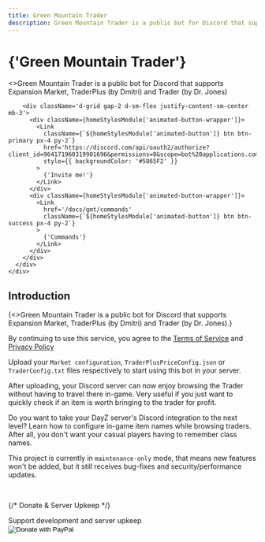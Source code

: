 ```yaml
---
title: Green Mountain Trader
description: Green Mountain Trader is a public bot for Discord that supports Trader, TraderPlus, and Expansion Market
---
```



<div className={homeStylesModule.heroImage}>
  <div className='px-4' style={{
    display: 'flex',
    flexDirection: 'column',
    justifyContent: 'center',
    // padding: '15rem 5rem', Not mobile friendly =(
    minHeight: '80svh', // Image min-height
  }}>
    <div className='px-3 py-1' style={{
      backgroundColor: 'rgba(0,0,0,.5)',
      borderRadius: '2rem'
    }}>
      <h1
        id='introduction'
        className='display-4 fw-bold'
        style={{ fontFamily: '\'Orbitron\', sans-serif', color: 'white' }}
      >
        {'Green Mountain Trader'}
      </h1>
      <div className='col-lg-6 mx-auto'>
        <p className='lead' style={{ color: '#ddd' }}>
          <>Green Mountain Trader is a public bot for Discord that supports <Link style={{color: 'inherit'}} href='https://steamcommunity.com/sharedfiles/filedetails/?id=2572328470' color='lightskyblue'>Expansion Market</Link>, <Link style={{color: 'inherit'}} href='https://steamcommunity.com/workshop/filedetails/?id=2458896948' color='lightskyblue'>TraderPlus (by Dmitri)</Link> and <Link style={{color: 'inherit'}} href='https://steamcommunity.com/sharedfiles/filedetails/?id=1590841260' color='lightskyblue'>Trader (by Dr. Jones)</Link></>
        </p>

        <div className='d-grid gap-2 d-sm-flex justify-content-sm-center mb-3'>
          <div className={homeStylesModule['animated-button-wrapper']}>
            <Link
              className={`${homeStylesModule['animated-button']} btn btn-primary px-4 py-2`}
              href='https://discord.com/api/oauth2/authorize?client_id=964171960319901696&permissions=0&scope=bot%20applications.commands'
              style={{ backgroundColor: '#5865F2' }}
            >
              {'Invite me!'}
            </Link>
          </div>
          <div className={homeStylesModule['animated-button-wrapper']}>
            <Link
              href='/docs/gmt/commands'
              className={`${homeStylesModule['animated-button']} btn btn-success px-4 py-2`}
            >
              {'Commands'}
            </Link>
          </div>
        </div>
      </div>
    </div>
  </div>
</div>

## Introduction

<p>
  {<>Green Mountain Trader is a public bot for Discord that supports <Link href='https://steamcommunity.com/sharedfiles/filedetails/?id=2572328470'>Expansion Market</Link>, <Link href='https://steamcommunity.com/workshop/filedetails/?id=2458896948'>TraderPlus (by Dmitri)</Link> and <Link href='https://steamcommunity.com/sharedfiles/filedetails/?id=1590841260'>Trader (by Dr. Jones)</Link>.</>}
</p>

<Callout type="info">By continuing to use this service, you agree to the [Terms of Service](/docs/gmt/legal/terms-of-service) and [Privacy Policy](/docs/gmt/legal/privacy-policy)</Callout>

Upload your `Market configuration`, `TraderPlusPriceConfig.json` or `TraderConfig.txt` files respectively to start using this bot in your server.

After uploading, your Discord server can now enjoy browsing the Trader without having to travel there in-game. Very useful if you just want to quickly check if an item is worth bringing to the trader for profit.

Do you want to take your DayZ server's Discord integration to the next level? Learn how to configure <Link href='/docs/traders-in-game-names'>in-game item names</Link> while browsing traders. After all, you don't want your casual players having to remember class names.

<Callout variant='info' className='small'>This project is currently in `maintenance-only` mode, that means new features won't be added, but it still receives bug-fixes and security/performance updates.</Callout>

<br />

{/* Donate & Server Upkeep */}
<form action="https://www.paypal.com/donate" method="post" target="_top" style={{marginBottom: '-2rem'}}>
  <div className='text-sm mb-1 small'>Support development and server upkeep</div>
  <input type="hidden" name="hosted_button_id" value="T37UKLCVH8TE2" />
  <input width={80} type="image" src="https://www.paypalobjects.com/en_GB/i/btn/btn_donate_LG.gif" border="0" name="submit" title="PayPal - The safer, easier way to pay online!" alt="Donate with PayPal" />
  <Image alt="" border="0" src="https://www.paypal.com/en_GB/i/scr/pixel.gif" width="1" height="1" />
</form>
